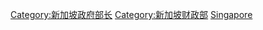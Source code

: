 [[Category:新加坡政府部长|Category:新加坡政府部长]]
[[Category:新加坡财政部|Category:新加坡财政部]]
[[Category:各国财政部长|Singapore]]
